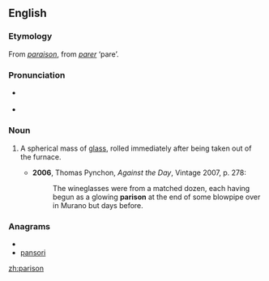 ==English==

===Etymology===
From {{etyl|fr}} ''[[paraison]]'', from ''[[parer]]'' ‘pare’.

===Pronunciation===
* {{a|UK}} {{IPA|/ˈpæɹɪsən/}}
* {{a|US}} {{IPA|/ˈpɛɻəsən/}}

===Noun===
{{en-noun}}

# {{context|glassblowing}} A spherical mass of [[glass]], rolled immediately after being taken out of the furnace.
#* '''2006''', Thomas Pynchon, ''Against the Day'', Vintage 2007, p. 278:
#*: The wineglasses were from a matched dozen, each having begun as a glowing '''parison''' at the end of some blowpipe over in Murano but days before.

===Anagrams===
* {{alphagram|ainoprs}}
* [[pansori#English|pansori]]

[[zh:parison]]